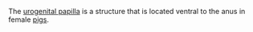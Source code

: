 The [[urogenital papilla]] is a structure that is located ventral to the anus in female [[pigs]].

{{anatomy-stub}}